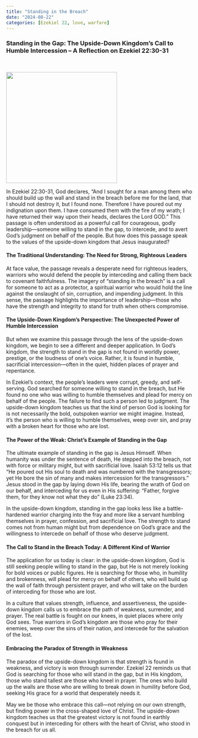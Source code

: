 ```yaml
---
title: "Standing in the Breach"
date: "2024-08-22"
categories: [Ezekiel 22, love, warfare]
---
```


### Standing in the Gap: The Upside-Down Kingdom’s Call to Humble Intercession – A Reflection on Ezekiel 22:30-31

<br/>

![](lonely.jpeg){fig-align="center" width="300"}

In Ezekiel 22:30-31, God declares, “And I sought for a man among them who should build up the wall and stand in the breach before me for the land, that I should not destroy it, but I found none. Therefore I have poured out my indignation upon them. I have consumed them with the fire of my wrath; I have returned their way upon their heads, declares the Lord GOD.” This passage is often understood as a powerful call for courageous, godly leadership—someone willing to stand in the gap, to intercede, and to avert God’s judgment on behalf of the people. But how does this passage speak to the values of the upside-down kingdom that Jesus inaugurated?

#### The Traditional Understanding: The Need for Strong, Righteous Leaders

At face value, the passage reveals a desperate need for righteous leaders, warriors who would defend the people by interceding and calling them back to covenant faithfulness. The imagery of “standing in the breach” is a call for someone to act as a protector, a spiritual warrior who would hold the line against the onslaught of sin, corruption, and impending judgment. In this sense, the passage highlights the importance of leadership—those who have the strength and integrity to stand for truth when others compromise.

#### The Upside-Down Kingdom’s Perspective: The Unexpected Power of Humble Intercession

But when we examine this passage through the lens of the upside-down kingdom, we begin to see a different and deeper application. In God’s kingdom, the strength to stand in the gap is not found in worldly power, prestige, or the loudness of one’s voice. Rather, it is found in humble, sacrificial intercession—often in the quiet, hidden places of prayer and repentance.

In Ezekiel’s context, the people’s leaders were corrupt, greedy, and self-serving. God searched for someone willing to stand in the breach, but He found no one who was willing to humble themselves and plead for mercy on behalf of the people. The failure to find such a person led to judgment. The upside-down kingdom teaches us that the kind of person God is looking for is not necessarily the bold, outspoken warrior we might imagine. Instead, it’s the person who is willing to humble themselves, weep over sin, and pray with a broken heart for those who are lost.

#### The Power of the Weak: Christ’s Example of Standing in the Gap

The ultimate example of standing in the gap is Jesus Himself. When humanity was under the sentence of death, He stepped into the breach, not with force or military might, but with sacrificial love. Isaiah 53:12 tells us that “He poured out His soul to death and was numbered with the transgressors; yet He bore the sin of many and makes intercession for the transgressors.” Jesus stood in the gap by laying down His life, bearing the wrath of God on our behalf, and interceding for us even in His suffering: “Father, forgive them, for they know not what they do” (Luke 23:34).

In the upside-down kingdom, standing in the gap looks less like a battle-hardened warrior charging into the fray and more like a servant humbling themselves in prayer, confession, and sacrificial love. The strength to stand comes not from human might but from dependence on God’s grace and the willingness to intercede on behalf of those who deserve judgment.

#### The Call to Stand in the Breach Today: A Different Kind of Warrior

The application for us today is clear: in the upside-down kingdom, God is still seeking people willing to stand in the gap, but He is not merely looking for bold voices or public figures. He is searching for those who, in humility and brokenness, will plead for mercy on behalf of others, who will build up the wall of faith through persistent prayer, and who will take on the burden of interceding for those who are lost.

In a culture that values strength, influence, and assertiveness, the upside-down kingdom calls us to embrace the path of weakness, surrender, and prayer. The real battle is fought on our knees, in quiet places where only God sees. True warriors in God’s kingdom are those who pray for their enemies, weep over the sins of their nation, and intercede for the salvation of the lost.

#### Embracing the Paradox of Strength in Weakness

The paradox of the upside-down kingdom is that strength is found in weakness, and victory is won through surrender. Ezekiel 22 reminds us that God is searching for those who will stand in the gap, but in His kingdom, those who stand tallest are those who kneel in prayer. The ones who build up the walls are those who are willing to break down in humility before God, seeking His grace for a world that desperately needs it.

May we be those who embrace this call—not relying on our own strength, but finding power in the cross-shaped love of Christ. The upside-down kingdom teaches us that the greatest victory is not found in earthly conquest but in interceding for others with the heart of Christ, who stood in the breach for us all.
